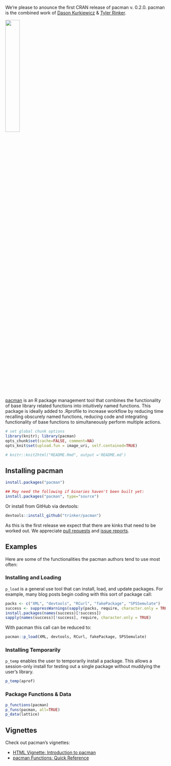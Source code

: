 We're please to anounce the first CRAN release of pacman v. 0.2.0.  pacman is the combined work of [Dason Kurkiewicz](https://github.com/Dasonk) & [Tyler Rinker](https://trinkerrstuff.wordpress.com/about/).  

<img src="https://github.com/trinker/pacman/raw/master/inst/pacman_logo/r_pacman.png" width="30%">

[pacman](https://github.com/trinker/pacman) is an R package management tool that combines the functionality of base library related functions into intuitively named functions. This package is ideally added to .Rprofile to increase workflow by reducing time recalling obscurely named functions, reducing code and integrating functionality of base functions to simultaneously perform multiple actions.

```r
# set global chunk options
library(knitr); library(pacman)
opts_chunk$set(cache=FALSE, comment=NA)
opts_knit$set(upload.fun = image_uri, self.contained=TRUE)

# knitr::knit2html("README.Rmd", output ='README.md')
```

## Installing pacman

```r
install.packages("pacman")

## May need the following if binaries haven't been built yet:
install.packages("pacman", type="source")
```

Or install from GitHub via devtools:

```r
devtools::install_github("trinker/pacman")
```

As this is the first release we expect that there are kinks that need to be worked out.  We appreciate [pull requests](https://github.com/trinker/pacman/) and [issue reports ](https://github.com/trinker/pacman/issues).  

## Examples

Here are some of the functionalities the pacman authors tend to use most often:

### Installing and Loading    

`p_load` is a general use tool that can install, load, and update packages. For example, many blog posts begin coding with this sort of package call:

```r
packs <- c("XML", "devtools", "RCurl", "fakePackage", "SPSSemulate")
success <- suppressWarnings(sapply(packs, require, character.only = TRUE))
install.packages(names(success)[!success])
sapply(names(success)[!success], require, character.only = TRUE)
```

With pacman this call can be reduced to:

```r
pacman::p_load(XML, devtools, RCurl, fakePackage, SPSSemulate)
```


### Installing Temporarily

`p_temp` enables the user to temporarily install a package.  This allows a session-only install for testing out a single package without muddying the user's library.  

```r
p_temp(aprof)
```


### Package Functions & Data 

```r
p_functions(pacman)
p_funs(pacman, all=TRUE)
p_data(lattice)
```

## Vignettes

Check out pacman's vignettes:

- [HTML Vignette: Introduction to pacman](http://trinker.github.io/pacman/vignettes/Introduction_to_pacman.html)      
- [pacman Functions: Quick Reference](http://trinker.github.io/pacman_dev/vignettes/pacman_functions_quick_reference.html) 